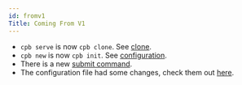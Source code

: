 ```yaml
---
id: fromv1
Title: Coming From V1
---
```


- `cpb serve` is now `cpb clone`. See [clone](/docs/clone).
- `cpb new` is now `cpb init`. See [configuration](/docs/configuration).
- There is a new [submit command](/docs/submit).
- The configuration file had some changes, check them out [here](/docs/configuration).
